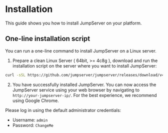  
# Installation

This guide shows you how to install JumpServer on your platform.

## One-line installation script 

You can run a one-line command to install JumpServer on a Linux server. 

1. Prepare a clean Linux Server ( 64bit, >= 4c8g ), download and run the installation script on the server where you want to install JumpServer:

```sh
curl -sSL https://github.com/jumpserver/jumpserver/releases/download/v4.0.0/quick_start.sh | bash
```

2. You have successfully installed JumpServer. You can now access the JumpServer service using your web browser by navigating to `http://your-jumpserver-ip/`. For the best experience, we recommend using Google Chrome.

Please log in using the default administrator credentials:
- Username: `admin`
- Password: `ChangeMe`
 